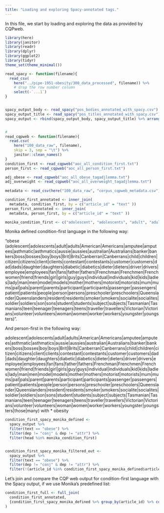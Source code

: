 ```yaml
---
title: "Loading and exploring Spacy-annotated tags."
---
```


In this file, we start by loading and exploring the data as provided by CQPweb.

```r
library(here)
library(janitor)
library(readr)
library(dplyr)
library(ggplot2)
library(tidyr)
theme_set(theme_minimal())
```

```r
read_spacy <- function(filename){
  read_csv(
    here("../pipe-1951-obesity/300_data_processed", filename)) %>%
    # drop the row number column
    select(-`...1`)
}


spacy_output_body <- read_spacy("pos_bodies_annotated_with_spacy.csv") %>% mutate(source = "body") %>% distinct()
spacy_output_title <- read_spacy("pos_titles_annotated_with_spacy.csv") %>% mutate(source = "title") %>% distinct()
spacy_output <- rbind(spacy_output_body, spacy_output_title) %>% arrange(article_id)


#
read_cqpweb <- function(filename){
  read.csv(
    here("100_data_raw", filename), 
    skip = 3, sep = "\t") %>% 
    janitor::clean_names()
}
condition_first <- read_cqpweb("aoc_all_condition_first.txt")
person_first <- read_cqpweb("aoc_all_person_first.txt")

adj_obese <- read_cqpweb("aoc_all_obese_tagadjlemma.txt")
adj_overweight <- read_cqpweb("aoc_all_overweight_tagadjlemma.txt")
  
metadata <- read_csv(here("100_data_raw", "corpus_cqpweb_metadata.csv"))

condition_first_annotated <- inner_join(
  metadata, condition_first, by = c("article_id" = "text" ))
person_first_annotated <- inner_join(
  metadata, person_first, by = c("article_id" = "text" ))

monika_condition_first <- c("adolescent", "adolescents", "adult", "adults", "American", "Americans", "amputee", "amputees", "asthmatic", "asthmatics", "aussie", "aussies", "australian", "Australians", "banker", "bankers", "boss", "bosses", "boy", "boys", "Brit", "Brits", "Canberran", "Canberrans", "child", "children", "citizen", "citizens", "client", "clients", "contestant", "contestants", "customer", "customers", "dad", "dads", "daughter", "daughters", "diabetic", "diabetics", "dieter", "dieters", "driver", "drivers", "employee", "employees", "fan", "fans", "father", "fathers", "Frenchman", "Frenchmen", "Frenchwomen", "friend", "friends", "girl", "girls", "guy", "guys", "individual", "individuals", "kid", "kids", "ladies", "lady", "man", "men", "model", "models", "mother", "mothers", "motorist", "motorists", "mum", "mums", "pal", "pals", "parent", "parents", "participant", "participants", "passenger", "passengers", "patient", "patients", "people", "person", "persons", "preschooler", "preschoolers", "Queenslander", "Queenslanders", "resident", "residents", "smoker", "smokers", "socialite", "socialites", "soldier", "soldiers", "son", "sons", "student", "students", "subject", "subjects", "Tasmanian", "Tasmanians", "teen", "teenager", "teenagers", "teens", "traveller", "travellers", "Victorian", "Victorians", "volunteer", "volunteers", "woman", "women", "worker", "workers", "youngster", "youngsters")
```

Monika defined condition-first language in the following way:

“obese (adolescent|adolescents|adult|adults|American|Americans|amputee|amputees|asthmatic|asthmatics|aussie|aussies|australian|Australians|banker|bankers|boss|bosses|boy|boys|Brit|Brits|Canberran|Canberrans|child|children|citizen|citizens|client|clients|contestant|contestants|customer|customers|dad|dads|daughter|daughters|diabetic|diabetics|dieter|dieters|driver|drivers|employee|employees|fan|fans|father|fathers|Frenchman|Frenchmen|Frenchwomen|friend|friends|girl|girls|guy|guys|individual|individuals|kid|kids|ladies|lady|man|men|model|models|mother|mothers|motorist|motorists|mum|mums|pal|pals|parent|parents|participant|participants|passenger|passengers|patient|patients|people|person|persons|preschooler|preschoolers|Queenslander|Queenslanders|resident|residents|smoker|smokers|socialite|socialites|soldier|soldiers|son|sons|student|students|subject|subjects|Tasmanian|Tasmanians|teen|teenager|teenagers|teens|traveller|travellers|Victorian|Victorians|volunteer|volunteers|woman|women|worker|workers|youngster|youngsters)".

And person-first in the following way:

adolescent|adolescents|adult|adults|American|Americans|amputee|amputees|asthmatic|asthmatics|aussie|aussies|australian|Australians|banker|bankers|boss|bosses|boy|boys|Brit|Brits|Canberran|Canberrans|child|children|citizen|citizens|client|clients|contestant|contestants|customer|customers|dad|dads|daughter|daughters|diabetic|diabetics|dieter|dieters|driver|drivers|employee|employees|fan|fans|father|fathers|Frenchman|Frenchmen|Frenchwomen|friend|friends|girl|girls|guy|guys|individual|individuals|kid|kids|ladies|lady|man|men|model|models|mother|mothers|motorist|motorists|mum|mums|pal|pals|parent|parents|participant|participants|passenger|passengers|patient|patients|people|person|persons|preschooler|preschoolers|Queenslander|Queenslanders|resident|residents|smoker|smokers|socialite|socialites|soldier|soldiers|son|sons|student|students|subject|subjects|Tasmanian|Tasmanians|teen|teenager|teenagers|teens|traveller|travellers|Victorian|Victorians|volunteer|volunteers|woman|women|worker|workers|youngster|youngsters|those|many) with * obesity

```r
condition_first_spacy_monika_defined <- 
  spacy_output %>%
  filter(text == "obese") %>%
  filter(dep != "conj" & dep != "attr") %>%
  filter(head %in% monika_condition_first)


condition_first_spacy_monika_filtered_out <- 
  spacy_output %>%
  filter(text == "obese") %>%
  filter(dep != "conj" & dep != "attr") %>%
  filter(!(article_id %in% condition_first_spacy_monika_defined$article_id))
```

Let's join and compare the CQP web output for condition-first language with the Spacy output, if we use Monika's predefined list:

```r

condition_first_full <- full_join(
  condition_first_annotated,
  {condition_first_spacy_monika_defined %>% group_by(article_id) %>% count()}
)
```





